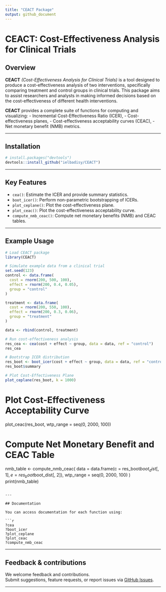 ```yaml
---
title: "CEACT Package"
output: github_document
---
```



# CEACT: Cost-Effectiveness Analysis for Clinical Trials

## Overview

**CEACT** *(Cost-Effectiveness Analysis for Clinical Trials)* is a tool designed to produce a cost-effectiveness analysis of two interventions, specifically comparing treatment and control groups in clinical trials. This package aims to assist researchers and analysts in making informed decisions based on the cost-effectiveness of different health interventions.

**CEACT** provides a complete suite of functions for computing and visualizing:
- Incremental Cost-Effectiveness Ratio (ICER),
- Cost-effectiveness planes,
- Cost-effectiveness acceptability curves (CEAC),
- Net monetary benefit (NMB) metrics.

---

## Installation

```r
# install.packages("devtools")
devtools::install_github("ielbadisy/CEACT")
```

---

## Key Features

- `cea()`: Estimate the ICER and provide summary statistics.
- `boot_icer()`: Perform non-parametric bootstrapping of ICERs.
- `plot_ceplane()`: Plot the cost-effectiveness plane.
- `plot_ceac()`: Plot the cost-effectiveness acceptability curve.
- `compute_nmb_ceac()`: Compute net monetary benefits (NMB) and CEAC tables.

---

## Example Usage

```r
# Load CEACT package
library(CEACT)

# Simulate example data from a clinical trial
set.seed(123)
control <- data.frame(
  cost = rnorm(200, 500, 100),
  effect = rnorm(200, 0.4, 0.05),
  group = "control"
)

treatment <- data.frame(
  cost = rnorm(200, 550, 100),
  effect = rnorm(200, 0.3, 0.06),
  group = "treatment"
)

data <- rbind(control, treatment)
```

```r
# Run cost-effectiveness analysis
res_cea <- cea(cost + effect ~ group, data = data, ref = "control")
res_cea
```

```r
# Bootstrap ICER distribution
res_boot <- boot_icer(cost + effect ~ group, data = data, ref = "control", R = 300)
res_boot$summary
```

```r
# Plot Cost-Effectiveness Plane
plot_ceplane(res_boot, k = 1000)
```

# Plot Cost-Effectiveness Acceptability Curve
plot_ceac(res_boot, wtp_range = seq(0, 2000, 100))

# Compute Net Monetary Benefit and CEAC Table
nmb_table <- compute_nmb_ceac(
  data = data.frame(c = res_boot$boot_dist[, 1], e = res_boot$boot_dist[, 2]),
  wtp_range = seq(0, 2000, 100)
)
print(nmb_table)
```

---

## Documentation

You can access documentation for each function using:

```r
?cea
?boot_icer
?plot_ceplane
?plot_ceac
?compute_nmb_ceac
```

---

## Feedback & contributions

We welcome feedback and contributions.  
Submit suggestions, feature requests, or report issues via [GitHub Issues](https://github.com/ielbadisy/CEACT/issues).

---
